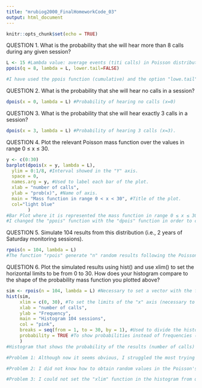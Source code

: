 ```yaml
---
title: "mrubiog2000_FinalHomeworkCode_03"
output: html_document
---
```


```r
knitr::opts_chunk$set(echo = TRUE)
```


QUESTION 1. What is the probability that she will hear more than 8 calls during any given session?

```r
L <- 15 #Lambda value: average events (titi calls) in Poisson distribution.
ppois(q = 8, lambda = L, lower.tail=FALSE)

#I have used the ppois function (cumulative) and the option "lowe.tail" to calculate probabilities that are under 8 (X > 8). This was a Diego's idea.
```


QUESTION 2. What is the probability that she will hear no calls in a session?

```r
dpois(x = 0, lambda = L) #Probability of hearing no calls (x=0)
```


QUESTION 3. What is the probability that she will hear exactly 3 calls in a session?

```r
dpois(x = 3, lambda = L) #Probability of hearing 3 calls (x=3).
```


QUESTION 4. Plot the relevant Poisson mass function over the values in range 0 ≤ x ≤ 30.

```r
y <- c(0:30)
barplot(dpois(x = y, lambda = L),
  ylim = 0:1/8, #Interval showed in the "Y" axis.
  space = 0,
  names.arg = y, #Used to label each bar of the plot.
  xlab = "number of calls", 
  ylab = "prob(x)", #Name of axis.
  main = "Mass function in range 0 < x < 30", #Title of the plot.
  col="light blue"
        )
#Bar Plot where it is represented the mass function in range 0 ≤ x ≤ 30. 
#I changed the "ppois" function with the "dpois" function in order to calculate the mass function instead of the cumulative function as I did before.
```


QUESTION 5. Simulate 104 results from this distribution (i.e., 2 years of Saturday monitoring sessions).

```r
rpois(n = 104, lambda = L)
#The function "rpois" generate "n" random results following the Poisson's distribution with a given value for lambda.
```


QUESTION 6. Plot the simulated results using hist() and use xlim() to set the horizontal limits to be from 0 to 30. How does your histogram compare to the shape of the probability mass function you plotted above?

```r
sim <- rpois(n = 104, lambda = L) #Necessary to set a vector with the function to apply it to the histogram.
hist(sim,
     xlim = c(0, 30), #To set the limits of the "x" axis (necessary to use "c()" structure).
     xlab = "number of calls",
     ylab = "Frequency",
     main = "Histogram 104 sessions",
     col = "pink",
     breaks = seq(from = 1, to = 30, by = 1), #Used to divide the histogram (Diego's idea)
     probability = TRUE #To show probabilities instead of frequencies (Diego's idea)
     )
#Histogram that shows the probability of the results (number of calls) of 104 "hearing titis" sessions, but only from "0-30 calls" (probabilities higher than 30 are practically 0).
```


```r
#Problem 1: Although now it seems obvious, I struggled the most trying to understand what was my "x" values in the first problems. I thought it was the number of the possibles calls within a day, so I could not find any value. SOLUTION: I checked notes from my statistics course (that I had totally forgot) and red Module 8 explanation again so I understood better Poisson's distribution.

#Problem 2: I did not know how to obtain random values in the Poisson's distribution for question 4. SOLUTION: I searched in the "help" section the function "dpois" I had used before to see if there was an option to set random values. In that page I found the explanation for "rpois" function.

#Problem 3: I could not set the "xlim" function in the histogram from question 6, because R told me writing "0:30", as I did in the previous plot, was not correct. The syntax was not indicated in the "help" section for "histogram" either. SOLUTION: I googled it and found an example of a code.
```

